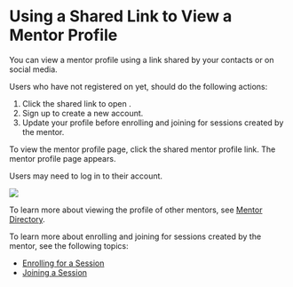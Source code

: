 
# Using a Shared Link to View a Mentor Profile

You can view a mentor profile using a link shared by your contacts or on social media.

<p>
    <Admonition type="tip">    
    <p>Users who have not registered on <PartialExample mentored /> yet, should do the following actions:</p>
    <ol>
    <li>Click the shared link to open <PartialExample mentored />.</li>
    <li>Sign up to create a new account.</li>
    <li>Update your profile before enrolling and joining for sessions created by the mentor.</li>
    </ol>
    </Admonition> 
</p>

<p>To view the mentor profile page, click the shared mentor profile link. The mentor profile page appears.</p>

<p>
<Admonition type="tip">
<p>Users may need to log in to their account.</p>
</Admonition>
</p>

<p>
    <img src={PortalMentorProfilePage} />
</p>

<Admonition type="info">    
<p>To learn more about viewing the profile of other mentors, see <a href="mentor-directory">Mentor Directory</a>.</p>
<p>To learn more about enrolling and joining for sessions created by the mentor, see the following topics:</p>
    <ul>
    <li><a href="enrolling-for-a-session">Enrolling for a Session</a></li>
    <li><a href="joining-a-session">Joining a Session</a></li>
    </ul>
</Admonition>